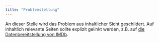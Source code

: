 ```yaml
---
title: "Problemstellung"
---
```


An dieser Stelle wird das Problem aus inhaltlicher Sicht geschildert. Auf inhaltlich relevante Seiten sollte explizit gelinkt werden, z.B. auf [die Datenbereitstellung von IMDb](https://www.imdb.com/interfaces/).
